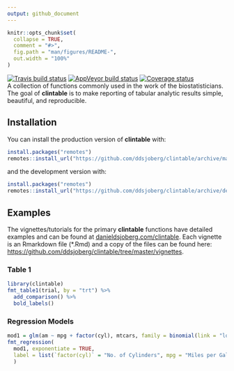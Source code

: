 ```yaml
---
output: github_document
---
```


<!-- README.md is generated from README.Rmd. Please edit that file -->

```r
knitr::opts_chunk$set(
  collapse = TRUE,
  comment = "#>",
  fig.path = "man/figures/README-",
  out.width = "100%"
)
```

[![Travis build status](https://travis-ci.org/ddsjoberg/clintable.svg?branch=master)](https://travis-ci.org/ddsjoberg/clintable)
[![AppVeyor build status](https://ci.appveyor.com/api/projects/status/github/ddsjoberg/clintable?branch=master&svg=true)](https://ci.appveyor.com/project/ddsjoberg/clintable)
[![Coverage status](https://codecov.io/gh/ddsjoberg/clintable/branch/master/graph/badge.svg)](https://codecov.io/github/ddsjoberg/clintable?branch=master)  
A collection of functions commonly used in the work of the biostatisticians. The goal of **clintable** is to make reporting of tabular analytic results simple, beautiful, and reproducible.  
<!-- Update the list of contributors from the git shell `git shortlog -s -n` -->

## Installation

You can install the production version of **clintable** with:

``` r
install.packages("remotes")
remotes::install_url("https://github.com/ddsjoberg/clintable/archive/master.zip")
```

and the development version with:

``` r
install.packages("remotes")
remotes::install_url("https://github.com/ddsjoberg/clintable/archive/dev.zip")
```

## Examples

The vignettes/tutorials for the primary **clintable** functions have detailed examples and can be found at [danieldsjoberg.com/clintable](http://www.danieldsjoberg.com/clintable).  Each vignette is an Rmarkdown file (*.Rmd) and a copy of the files can be found here: [https://github.com/ddsjoberg/clintable/tree/master/vignettes](https://github.com/ddsjoberg/clintable/tree/master/vignettes).  

### Table 1

```r
library(clintable)
fmt_table1(trial, by = "trt") %>% 
  add_comparison() %>% 
  bold_labels()

```

### Regression Models

```r
mod1 = glm(am ~ mpg + factor(cyl), mtcars, family = binomial(link = "logit"))
fmt_regression(
  mod1, exponentiate = TRUE, 
  label = list(`factor(cyl)` = "No. of Cylinders", mpg = "Miles per Gallon")
  )
```
